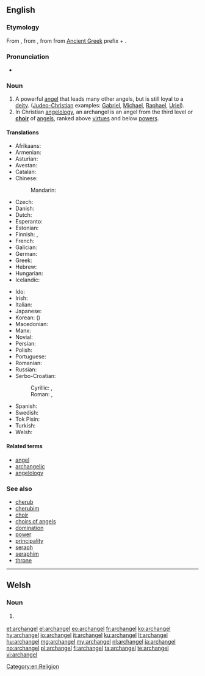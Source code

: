 {{also|Archangel}}
==English==
{{slim-wikipedia|lang=en}}

===Etymology===
From {{etyl|fro|en}} {{term|archangle|lang=fro}}, from  {{etyl|la|en}} {{term|archangelus|lang=la}}, from {{etyl|grc|en}} {{term|ἀρχάγγελος|tr=arkhangelos|lang=grc}} from [[Ancient Greek]] prefix {{term|αρχ-|tr=arch-|lang=grc}} + {{term|ἄγγελος||messenger|lang=grc}}.

===Pronunciation===
* {{IPA|/ˈɑː(r)kˌeɪn.dʒəl/}}

===Noun===
{{en-noun|archangels}}

# A powerful [[angel]] that leads many other angels, but is still loyal to a [[deity]]. ([[Judeo-Christian]] examples: [[Gabriel]], [[Michael]], [[Raphael]], [[Uriel]]).
# In Christian [[angelology]], an archangel is an angel from the third level or '''[[choir]]''' of [[angel]]s, ranked above [[virtue]]s and below [[power]]s.

====Translations====
{{trans-top|angel who leads other angels}}
* Afrikaans: {{t|af|aartsengel}}
* Armenian: {{t|hy|հրեշտակապետ|tr=hreštakapet}}
* Asturian: {{t|ast|arcánxel|m}}
* Avestan: {{t|ae|𐬀𐬨𐬆𐬱𐬀 𐬯𐬞𐬆𐬧𐬙𐬀|tr=Aməša Spəṇta}}
* Catalan: {{t|ca|arcàngel|m}}
* Chinese:
*: Mandarin: {{t|cmn|大天使|tr=dàtiānshǐ|sc=Hani}}
* Czech: {{t|cs|archanděl|m}}
* Danish: {{t|da|ærkeengel}}
* Dutch: {{t+|nl|aartsengel|m}}
* Esperanto: {{t|eo|ĉefanĝelo}}
* Estonian: {{t|et|peaingel}}
* Finnish: {{t+|fi|arkkienkeli}}, {{t|fi|ylienkeli}}
* French: {{t+|fr|archange}}
* Galician: {{t|gl|arcanxo|m}}
* German: {{t+|de|Erzengel|m}}
* Greek: {{t+|el|αρχάγγελος|m|tr=archángelos}}
* Hebrew: {{t|he|רַב־מַלְאָךְ|m|tr=rav-mal'ákh}}
* Hungarian: {{t+|hu|arkangyal}}
* Icelandic: {{t|is|erkiengill|m}}
{{trans-mid}}
* Ido: {{t+|io|arkianjelo}}
* Irish: {{t|ga|ardaingeal|m}}
* Italian: {{t+|it|arcangelo|m}}
* Japanese: {{t|ja|大天使|tr=だいてんし, dai-tenshi}}
* Korean: {{t+|ko|대천사|tr=daecheonsa|sc=Kore}} ({{t|ko|大天使|sc=Kore}})
* Macedonian: {{t|mk|архангел|m|tr=árhangel}}
* Manx: {{t|gv|ard-ainle|m}}
* Novial: {{t|nov|arkianjele}}
* Persian: {{t|fa|فرشتگان مقرب|tr=fereštegân-e moqarrab|sc=fa-Arab}}
* Polish: {{t+|pl|archanioł|m}}
* Portuguese: {{t+|pt|arcanjo|m}}
* Romanian: {{t+|ro|arhanghel|m}}
* Russian: {{t+|ru|архангел|m|tr=arxángel}}
* Serbo-Croatian:
*: Cyrillic: {{t|sh|арханђел|m|sc=Cyrl}}, {{t|sh|арханђео|m|sc=Cyrl}}
*: Roman: {{t|sh|arhanđel|m}}, {{t|sh|arhanđeo|m}}
* Spanish: {{t+|es|arcángel|m}}
* Swedish: {{t|sv|ärkeängel|c}}
* Tok Pisin: {{t|tpi|akanggelo}}
* Turkish: {{t|tr|baş melek}}
* Welsh: {{t|cy|archangel|m}}
{{trans-bottom}}

====Related terms====
{{rel-top|}}
* [[angel]]
* [[archangelic]]
* [[angelology]]
{{rel-mid}}
{{rel-bottom}}

===See also===
* [[cherub]]
* [[cherubim]]
* [[choir]]
* [[choirs of angels]]
* [[domination]]
* [[power]]
* [[principality]]
* [[seraph]]
* [[seraphim]]
* [[throne]]

[[Category:en:Religion]]

----

==Welsh==

===Noun===
{{cy-noun|m|archangylion}}

# {{context|religion|lang=cy}} {{l/en|archangel}}

[[et:archangel]]
[[el:archangel]]
[[eo:archangel]]
[[fr:archangel]]
[[ko:archangel]]
[[hy:archangel]]
[[io:archangel]]
[[it:archangel]]
[[ku:archangel]]
[[lt:archangel]]
[[hu:archangel]]
[[mg:archangel]]
[[my:archangel]]
[[nl:archangel]]
[[ja:archangel]]
[[no:archangel]]
[[pl:archangel]]
[[fi:archangel]]
[[ta:archangel]]
[[te:archangel]]
[[vi:archangel]]